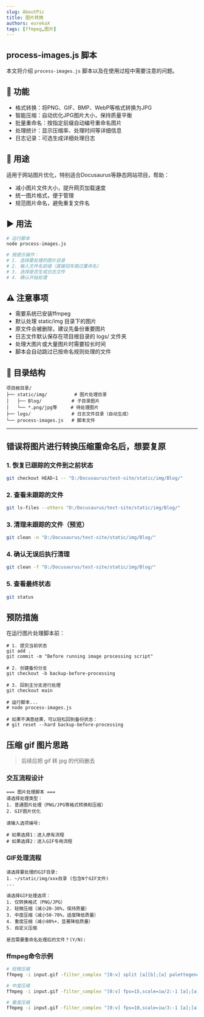 ```yaml
---
slug: AboutPic
title: 图片转换
authors: eurekaX
tags: [ffmpeg,图片]
---
```



## <B2> process-images.js 脚本</B2>

本文将介绍 `process-images.js` 脚本以及在使用过程中需要注意的问题。

<!-- truncate -->

## 🎯 功能
- 格式转换：将PNG、GIF、BMP、WebP等格式转换为JPG
- 智能压缩：自动优化JPG图片大小，保持质量平衡
- 批量重命名：按指定前缀自动编号重命名图片
- 处理统计：显示压缩率、处理时间等详细信息
- 日志记录：可选生成详细处理日志

## 📝 用途
适用于网站图片优化，特别适合Docusaurus等静态网站项目，帮助：

- 减小图片文件大小，提升网页加载速度
- 统一图片格式，便于管理
- 规范图片命名，避免重复文件名

## ▶️ 用法
```bash title="bash"
# 运行脚本
node process-images.js

# 按提示操作：
# 1. 选择要处理的图片目录
# 2. 输入文件名前缀（直接回车跳过重命名）
# 3. 选择是否生成日志文件
# 4. 确认开始处理
```
## ⚠️ 注意事项
- 需要系统已安装ffmpeg
- 默认处理 static/img 目录下的图片
- 原文件会被删除，建议先备份重要图片
- 日志文件默认保存在项目根目录的 logs/ 文件夹
- 处理大图片或大量图片时需要较长时间
- 脚本会自动跳过已按命名规则处理的文件

## 📁 目录结构
```
项目根目录/
├── static/img/          # 图片处理目录
│   ├── Blog/           # 子目录图片
│   └── *.png/jpg等     # 待处理图片
├── logs/               # 日志文件目录（自动生成）
└── process-images.js   # 脚本文件
```
---

## 错误将图片进行转换压缩重命名后，想要复原

### 1. 恢复已跟踪的文件到之前状态
```bash
git checkout HEAD~1 -- "D:/Docusaurus/test-site/static/img/Blog/"
```
### 2. 查看未跟踪的文件
```bash
git ls-files --others "D:/Docusaurus/test-site/static/img/Blog/"
```

### 3. 清理未跟踪的文件（预览）
```bash
git clean -n "D:/Docusaurus/test-site/static/img/Blog/"
```

### 4. 确认无误后执行清理
```bash
git clean -f "D:/Docusaurus/test-site/static/img/Blog/"
```

### 5. 查看最终状态
```bash
git status
```

## 预防措施
在运行图片处理脚本前：
```
# 1. 提交当前状态
git add .
git commit -m "Before running image processing script"

# 2. 创建备份分支
git checkout -b backup-before-processing

# 3. 回到主分支进行处理
git checkout main

# 运行脚本...
# node process-images.js

# 如果不满意结果，可以轻松回到备份状态：
# git reset --hard backup-before-processing
```

## 压缩 gif 图片思路
> 后续应把 gif 转 jpg 的代码删去
### 交互流程设计
```
=== 图片处理脚本 ===
请选择处理类型：
1. 普通图片处理（PNG/JPG等格式转换和压缩）
2. GIF图片优化

请输入选项编号:

# 如果选择1：进入原有流程
# 如果选择2：进入GIF专用流程
```

### GIF处理流程
```
请选择要处理的GIF目录:
1. ~/static/img/xxx目录 (包含N个GIF文件)
...

请选择GIF处理选项：
1. 仅转换格式（PNG/JPG）
2. 轻微压缩（减小20-30%，保持质量）
3. 中度压缩（减小50-70%，适度降低质量）
4. 重度压缩（减小80%+，显著降低质量）
5. 自定义压缩

是否需要重命名处理后的文件？(Y/N):
```

### ffmpeg命令示例
```bash title="bash"
# 轻微压缩
ffmpeg -i input.gif -filter_complex "[0:v] split [a][b];[a] palettegen=reserve_transparent=on:transparency_color=ffffff [p];[b][p] paletteuse" output.gif

# 中度压缩
ffmpeg -i input.gif -filter_complex "[0:v] fps=15,scale=iw/2:-1 [a];[a] split [b][c];[b] palettegen=reserve_transparent=on:transparency_color=ffffff [p];[c][p] paletteuse" output.gif

# 重度压缩
ffmpeg -i input.gif -filter_complex "[0:v] fps=10,scale=iw/3:-1 [a];[a] split [b][c];[b] palettegen=reserve_transparent=on:transparency_color=ffffff [p];[c][p] paletteuse" -colors 32 output.gif
```


